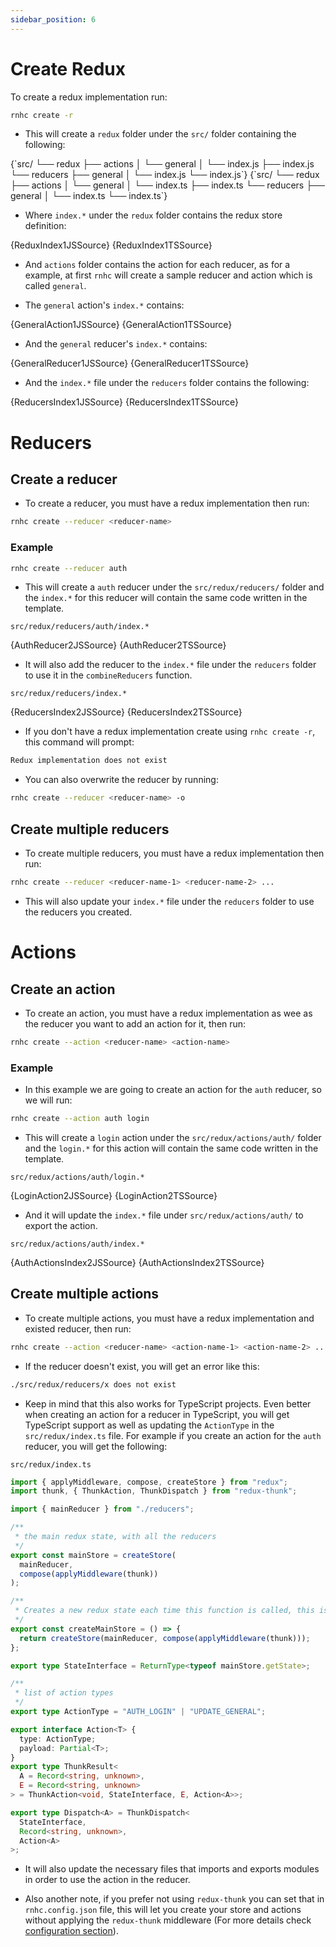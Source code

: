 ```yaml
---
sidebar_position: 6
---
```



# Create Redux

To create a redux implementation run:

```sh
rnhc create -r
```

- This will create a `redux` folder under the `src/` folder containing the following:

<Tabs groupId="language">
  <TabItem value="js" label="JavaScript" default>
    <CodeBlock>{`src/
└── redux
    ├── actions
    │   └── general
    │       └── index.js
    ├── index.js
    └── reducers
        ├── general
        │   └── index.js
        └── index.js`}</CodeBlock>
  </TabItem>
  <TabItem value="ts" label="TypeScript">
    <CodeBlock>{`src/
└── redux
    ├── actions
    │   └── general
    │       └── index.ts
    ├── index.ts
    └── reducers
        ├── general
        │   └── index.ts
        └── index.ts`}</CodeBlock>
  </TabItem>
</Tabs>

- Where `index.*` under the `redux` folder contains the redux store definition:

<Tabs groupId="language">
  <TabItem value="js" label="JavaScript" default>
    <CodeBlock language="js">{ReduxIndex1JSSource}</CodeBlock>
  </TabItem>
  <TabItem value="ts" label="TypeScript">
    <CodeBlock language="ts">{ReduxIndex1TSSource}</CodeBlock>
  </TabItem>
</Tabs>

- And `actions` folder contains the action for each reducer, as for a example, at first `rnhc` will create a sample reducer and action which is called `general`.

- The `general` action's `index.*` contains:

<Tabs groupId="language">
  <TabItem value="js" label="JavaScript" default>
    <CodeBlock language="js">{GeneralAction1JSSource}</CodeBlock>
  </TabItem>
  <TabItem value="ts" label="TypeScript">
    <CodeBlock language="ts">{GeneralAction1TSSource}</CodeBlock>
  </TabItem>
</Tabs>

- And the `general` reducer's `index.*` contains:

<Tabs groupId="language">
  <TabItem value="js" label="JavaScript" default>
    <CodeBlock language="js">{GeneralReducer1JSSource}</CodeBlock>
  </TabItem>
  <TabItem value="ts" label="TypeScript">
    <CodeBlock language="ts">{GeneralReducer1TSSource}</CodeBlock>
  </TabItem>
</Tabs>

- And the `index.*` file under the `reducers` folder contains the following:

<Tabs groupId="language">
  <TabItem value="js" label="JavaScript" default>
    <CodeBlock language="js">{ReducersIndex1JSSource}</CodeBlock>
  </TabItem>
  <TabItem value="ts" label="TypeScript">
    <CodeBlock language="ts">{ReducersIndex1TSSource}</CodeBlock>
  </TabItem>
</Tabs>

# Reducers

## Create a reducer

- To create a reducer, you must have a redux implementation then run:

```sh
rnhc create --reducer <reducer-name>
```

### Example

```sh
rnhc create --reducer auth
```

- This will create a `auth` reducer under the `src/redux/reducers/` folder and the `index.*` for this reducer will contain the same code written in the template.

`src/redux/reducers/auth/index.*`

<Tabs groupId="language">
  <TabItem value="js" label="JavaScript" default>
    <CodeBlock language="js">{AuthReducer2JSSource}</CodeBlock>
  </TabItem>
  <TabItem value="ts" label="TypeScript">
    <CodeBlock language="ts">{AuthReducer2TSSource}</CodeBlock>
  </TabItem>
</Tabs>

- It will also add the reducer to the `index.*` file under the `reducers` folder to use it in the `combineReducers` function.

`src/redux/reducers/index.*`

<Tabs groupId="language">
  <TabItem value="js" label="JavaScript" default>
    <CodeBlock language="js">{ReducersIndex2JSSource}</CodeBlock>
  </TabItem>
  <TabItem value="ts" label="TypeScript">
    <CodeBlock language="ts">{ReducersIndex2TSSource}</CodeBlock>
  </TabItem>
</Tabs>

- If you don't have a redux implementation create using `rnhc create -r`, this command will prompt:

```sh
Redux implementation does not exist
```

- You can also overwrite the reducer by running:

```sh
rnhc create --reducer <reducer-name> -o
```

## Create multiple reducers

- To create multiple reducers, you must have a redux implementation then run:

```sh
rnhc create --reducer <reducer-name-1> <reducer-name-2> ...
```

- This will also update your `index.*` file under the `reducers` folder to use the reducers you created.

# Actions

## Create an action

- To create an action, you must have a redux implementation as wee as the reducer you want to add an action for it, then run:

```sh
rnhc create --action <reducer-name> <action-name>
```

### Example

- In this example we are going to create an action for the `auth` reducer, so we will run:

```sh
rnhc create --action auth login
```

- This will create a `login` action under the `src/redux/actions/auth/` folder and the `login.*` for this action will contain the same code written in the template.

`src/redux/actions/auth/login.*`

<Tabs groupId="language">
  <TabItem value="js" label="JavaScript" default>
    <CodeBlock language="js">{LoginAction2JSSource}</CodeBlock>
  </TabItem>
  <TabItem value="ts" label="TypeScript">
    <CodeBlock language="ts">{LoginAction2TSSource}</CodeBlock>
  </TabItem>
</Tabs>

- And it will update the `index.*` file under `src/redux/actions/auth/` to export the action.

`src/redux/actions/auth/index.*`

<Tabs groupId="language">
  <TabItem value="js" label="JavaScript" default>
    <CodeBlock language="js">{AuthActionsIndex2JSSource}</CodeBlock>
  </TabItem>
  <TabItem value="ts" label="TypeScript">
    <CodeBlock language="ts">{AuthActionsIndex2TSSource}</CodeBlock>
  </TabItem>
</Tabs>

## Create multiple actions

- To create multiple actions, you must have a redux implementation and existed reducer, then run:

```sh
rnhc create --action <reducer-name> <action-name-1> <action-name-2> ...
```

- If the reducer doesn't exist, you will get an error like this:

```sh
./src/redux/reducers/x does not exist
```

- Keep in mind that this also works for TypeScript projects. Even better when creating an action for a reducer in TypeScript, you will get TypeScript support as well as updating the `ActionType` in the `src/redux/index.ts` file. For example if you create an action for the `auth` reducer, you will get the following:

`src/redux/index.ts`

```ts
import { applyMiddleware, compose, createStore } from "redux";
import thunk, { ThunkAction, ThunkDispatch } from "redux-thunk";

import { mainReducer } from "./reducers";

/**
 * the main redux state, with all the reducers
 */
export const mainStore = createStore(
  mainReducer,
  compose(applyMiddleware(thunk))
);

/**
 * Creates a new redux state each time this function is called, this is used only for unit tests, to ensure that we have fresh state on each individual test
 */
export const createMainStore = () => {
  return createStore(mainReducer, compose(applyMiddleware(thunk)));
};

export type StateInterface = ReturnType<typeof mainStore.getState>;

/**
 * list of action types
 */
export type ActionType = "AUTH_LOGIN" | "UPDATE_GENERAL";

export interface Action<T> {
  type: ActionType;
  payload: Partial<T>;
}
export type ThunkResult<
  A = Record<string, unknown>,
  E = Record<string, unknown>
> = ThunkAction<void, StateInterface, E, Action<A>>;

export type Dispatch<A> = ThunkDispatch<
  StateInterface,
  Record<string, unknown>,
  Action<A>
>;
```

- It will also update the necessary files that imports and exports modules in order to use the action in the reducer.

- Also another note, if you prefer not using `redux-thunk` you can set that in `rnhc.config.json` file, this will let you create your store and actions without applying the `redux-thunk` middleware (For more details check [configuration section](./using-configuration)).
